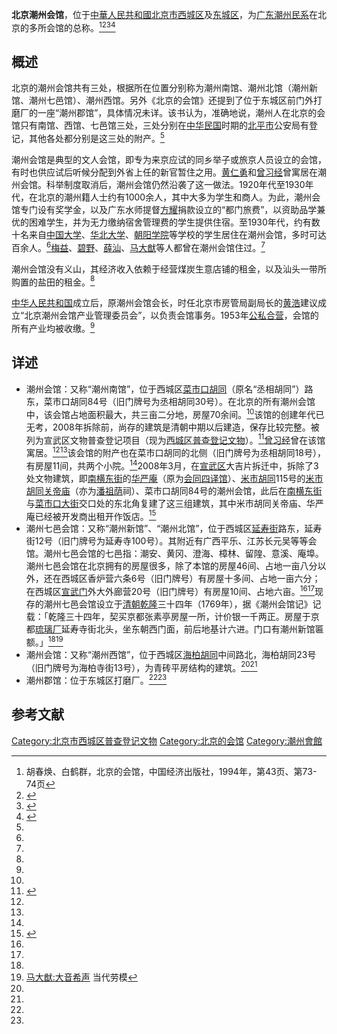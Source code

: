 '''北京潮州会馆'''，位于[[中華人民共和國|中華人民共和國]][[北京市|北京市]][[西城区|西城区]]及[[东城区_(北京市)|东城区]]，为[[广东|广东]][[潮州民系|潮州民系]]在北京的多所会馆的总称。<ref name=hch>胡春焕、白鹤群，北京的会馆，中国经济出版社，1994年，第43页、第73-74页</ref><ref name=b>{{Cite web |url=http://www.docin.com/touch_new/preview_new.do?id=249707960 |title=张秀蓉，以潮州會館為例析論清代的會館與商業活動，白沙人文社会学报2002年10月创刊号 |accessdate=2014-10-02 |archive-date=2014-10-06 |archive-url=https://web.archive.org/web/20141006065137/http://www.docin.com/touch_new/preview_new.do?id=249707960 |dead-url=no }}</ref><ref name=f>{{cite book|url =http://books.google.com/books?id=0ilhAAAAIAAJ&q=%22%E5%8C%97%E4%BA%AC%E6%BD%AE%E5%B7%9E%E4%BC%9A%E9%A6%86%22&dq=%22%E5%8C%97%E4%BA%AC%E6%BD%AE%E5%B7%9E%E4%BC%9A%E9%A6%86%22&hl=zh-CN&sa=X&ei=dbEsVKSEBZG9ggTkjIC4Dg&ved=0CBoQ6AEwAA|title =潮州会馆史话|page =66|author = 周昭京|publisher =上海古籍出版社|year=1995|isbn=9787532519774}}</ref><ref name=s>{{Cite web |url=http://173.194.68.84/books?id=GddKAQAAIAAJ&q=%22%E5%8C%97%E4%BA%AC%E6%BD%AE%E5%B7%9E%E4%BC%9A%E9%A6%86%22&dq=%22%E5%8C%97%E4%BA%AC%E6%BD%AE%E5%B7%9E%E4%BC%9A%E9%A6%86%22&hl=zh-CN&sa=X&ei=dbEsVKSEBZG9ggTkjIC4Dg&redir_esc=y |title=黄瑾瑜，谈海内外的潮州会馆，广东史志2001年04期 |accessdate=2014-10-02 |archive-date=2014-10-06 |archive-url=https://web.archive.org/web/20141006101344/http://173.194.68.84/books?id=GddKAQAAIAAJ&q=%22%E5%8C%97%E4%BA%AC%E6%BD%AE%E5%B7%9E%E4%BC%9A%E9%A6%86%22&dq=%22%E5%8C%97%E4%BA%AC%E6%BD%AE%E5%B7%9E%E4%BC%9A%E9%A6%86%22&hl=zh-CN&sa=X&ei=dbEsVKSEBZG9ggTkjIC4Dg&redir_esc=y |dead-url=no }}</ref>

==概述==
北京的潮州会馆共有三处，根据所在位置分别称为潮州南馆、潮州北馆（潮州新馆、潮州七邑馆）、潮州西馆。另外《北京的会馆》还提到了位于东城区前门外打磨厂的一座“潮州郡馆”，具体情况未详。该书认为，准确地说，潮州人在北京的会馆只有南馆、西馆、七邑馆三处，三处分别在[[中华民国|中华民国]]时期的[[北平市|北平市]]公安局有登记，其他各处都分别是这三处的附产。<ref name=hch/>

潮州会馆是典型的文人会馆，即专为来京应试的同乡举子或旅京人员设立的会馆，有时也供应试后听候分配到外省上任的新官暂住之用。[[黄仁勇|黄仁勇]]和[[曾习经|曾习经]]曾寓居在潮州会馆。科举制度取消后，潮州会馆仍然沿袭了这一做法。1920年代至1930年代，在北京的潮州籍人士约有1000余人，其中大多为学生和商人。为此，潮州会馆专门设有奖学金，以及广东水师提督[[方耀|方耀]]捐款设立的“都门旅费”，以资助品学兼优的困难学生，并为无力缴纳宿舍管理费的学生提供住宿。至1930年代，约有数十名来自[[北平中国大学|中国大学]]、[[华北大学|华北大学]]、[[朝阳大学|朝阳学院]]等学校的学生居住在潮州会馆，多时可达百余人。<ref name=s/>[[梅益|梅益]]、[[碧野|碧野]]、[[薛汕|薛汕]]、[[马大猷|马大猷]]等人都曾在潮州会馆住过。<ref name=f/>

潮州会馆没有义山，其经济收入依赖于经营煤炭生意店铺的租金，以及汕头一带所购置的盐田的租金。<ref name=f/>

[[中华人民共和国|中华人民共和国]]成立后，原潮州会馆会长，时任北京市房管局副局长的[[黄浩|黄浩]]建议成立“北京潮州会馆产业管理委员会”，以负责会馆事务。1953年[[公私合营|公私合营]]，会馆的所有产业均被收缴。<ref name=f/>

==详述==
*潮州会馆：又称“潮州南馆”，位于西城区[[菜市口胡同|菜市口胡同]]（原名“丞相胡同”）路东，菜市口胡同84号（旧门牌号为丞相胡同30号）。在北京的所有潮州会馆中，该会馆占地面积最大，共三亩二分地，房屋70余间。<ref name=hch/>该馆的创建年代已无考，2008年拆除前，尚存的建筑是清朝中期以后建造，保存比较完整。被列为宣武区文物普查登记项目（现为[[西城区普查登记文物|西城区普查登记文物]]）。<ref name=bjxc>{{Cite web |url=http://61.49.3.9/pub/website/whly/whyc/gjwwbhdw/201008/t20100814_1164328.html |title=文物普查登记项目名单，北京西城，2010-05-05 |accessdate=2014-10-01 |archive-date=2014-10-01 |archive-url=https://archive.is/20141001051606/http://61.49.3.9/pub/website/whly/whyc/gjwwbhdw/201008/t20100814_1164328.html |dead-url=no }}</ref>[[曾习经|曾习经]]曾在该馆寓居。<ref name=hch/><ref name=b/>该会馆的附产也在菜市口胡同的北侧（旧门牌号为丞相胡同18号），有房屋11间，共两个小院。<ref name=hch/>2008年3月，在[[宣武区|宣武区]]大吉片拆迁中，拆除了3处文物建筑，即[[南横东街|南横东街]]的[[华严庵_(会同四译馆)|华严庵]]（原为[[会同四译馆|会同四译馆]]）、[[米市胡同|米市胡同]]115号的[[米市胡同关帝庙|米市胡同关帝庙]]（亦为[[潘祖荫|潘祖荫]]祠）、菜市口胡同84号的潮州会馆，此后在[[南横东街|南横东街]]与[[菜市口大街|菜市口大街]]交口处的东北角复建了这三组建筑，其中米市胡同关帝庙、华严庵已经被开发商出租开作饭店。<ref name=zgwmw>{{Cite web |url=http://www.wenming.cn/wmzh_pd/fw/201110/t20111020_359970.shtml |title=北京大吉片关帝庙被出租 赑屃安全谁来保证，中国文明网，2011-10-20 |accessdate=2014-10-01 |archive-date=2014-10-06 |archive-url=https://web.archive.org/web/20141006082738/http://www.wenming.cn/wmzh_pd/fw/201110/t20111020_359970.shtml |dead-url=no }}</ref>
*潮州七邑会馆：又称“潮州新馆”、“潮州北馆”，位于西城区[[延寿街_(北京)|延寿街]]路东，延寿街12号（旧门牌号为延寿寺100号）。其附近有广西平乐、江苏长元吴等等会馆。潮州七邑会馆的七邑指：潮安、黄冈、澄海、樟林、留隍、意溪、庵埠。潮州七邑会馆在北京拥有的房屋很多，除了本馆的房屋46间、占地一亩八分以外，还在西城区香炉营六条6号（旧门牌号）有房屋十多间、占地一亩六分；在西城区[[宣武门|宣武门]]外大外廊营20号（旧门牌号）有房屋10间、占地六亩。<ref name=hch/><ref name=b/>现存的潮州七邑会馆设立于[[清朝|清朝]][[乾隆|乾隆]]三十四年（1769年），据《潮州会馆记》记载：「乾隆三十四年，契买京都张素亭房屋一所，计价银一千两正。房屋于京都[[琉璃厂|琉璃厂]]延寿寺街北头，坐东朝西门面，前后地基计六进。门口有潮州新馆匾额。」<ref name=f/><ref>[http://www.cnki.com.cn/Article/CJFDTotal-XWSM201208009.htm 马大猷:大音希声] {{Wayback|url=http://www.cnki.com.cn/Article/CJFDTotal-XWSM201208009.htm |date=20141006133519 }}当代劳模</ref>
*潮州会馆：又称“潮州西馆”，位于西城区[[海柏胡同|海柏胡同]]中间路北，海柏胡同23号（旧门牌号为海柏寺街13号），为青砖平房结构的建筑。<ref name=hch/><ref name=b/>
*潮州郡馆：位于东城区打磨厂。<ref name=hch/><ref name=b/>

==参考文献==
{{reflist}}

{{老北京城}}
[[Category:北京市西城区普查登记文物|Category:北京市西城区普查登记文物]]
[[Category:北京的会馆|Category:北京的会馆]]
[[Category:潮州會館|Category:潮州會館]]